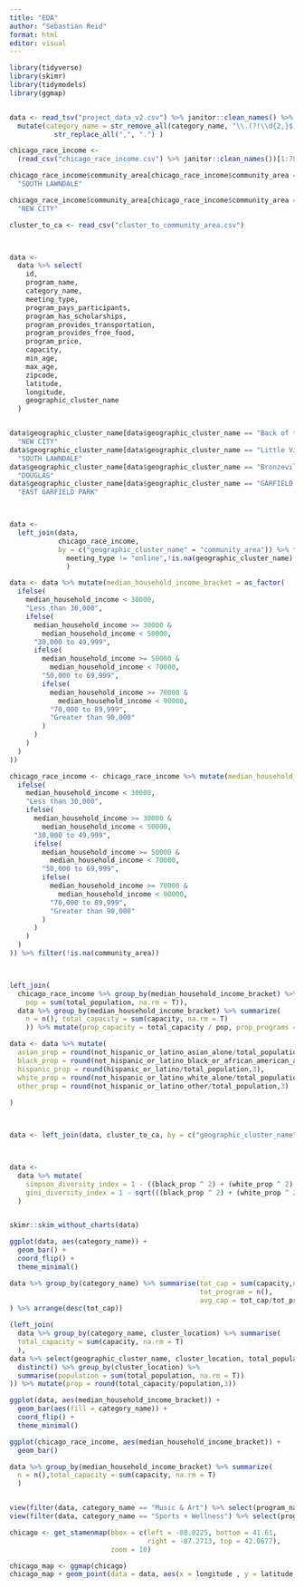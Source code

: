 ```yaml
---
title: "EDA"
author: "Sebastian Reid"
format: html
editor: visual
---
```


```r
library(tidyverse)
library(skimr)
library(tidymodels)
library(ggmap)


data <- read_tsv("project_data_v2.csv") %>% janitor::clean_names() %>%
  mutate(category_name = str_remove_all(category_name, "\\.(?!\\d{2,}$)") %>% 
           str_replace_all(",", ".") )

chicago_race_income <-
  (read_csv("chicago_race_income.csv") %>% janitor::clean_names())[1:78, 1:8]

chicago_race_income$community_area[chicago_race_income$community_area == "LITTLE VILLAGE"] <-
  "SOUTH LAWNDALE"

chicago_race_income$community_area[chicago_race_income$community_area == "BACK OF THE YARDS"] <-
  "NEW CITY"

cluster_to_ca <- read_csv("cluster_to_community_area.csv")



data <-
  data %>% select(
    id,
    program_name,
    category_name,
    meeting_type,
    program_pays_participants,
    program_has_scholarships,
    program_provides_transportation,
    program_provides_free_food,
    program_price,
    capacity,
    min_age,
    max_age,
    zipcode,
    latitude,
    longitude,
    geographic_cluster_name
  )


data$geographic_cluster_name[data$geographic_cluster_name == "Back of the Yards"] <-
  "NEW CITY"
data$geographic_cluster_name[data$geographic_cluster_name == "Little Village"] <-
  "SOUTH LAWNDALE"
data$geographic_cluster_name[data$geographic_cluster_name == "Bronzeville/South Lakefront"] <-
  "DOUGLAS"
data$geographic_cluster_name[data$geographic_cluster_name == "GARFIELD PARK"] <-
  "EAST GARFIELD PARK"



data <-
  left_join(data,
            chicago_race_income,
            by = c("geographic_cluster_name" = "community_area")) %>% filter(
              meeting_type != "online",!is.na(geographic_cluster_name)
              )

data <- data %>% mutate(median_household_income_bracket = as_factor(
  ifelse(
    median_household_income < 30000,
    "Less than 30,000",
    ifelse(
      median_household_income >= 30000 &
        median_household_income < 50000,
      "30,000 to 49,999",
      ifelse(
        median_household_income >= 50000 &
          median_household_income < 70000,
        "50,000 to 69,999",
        ifelse(
          median_household_income >= 70000 &
            median_household_income < 90000,
          "70,000 to 89,999",
          "Greater than 90,000"
        )
      )
    )
  )
))

chicago_race_income <- chicago_race_income %>% mutate(median_household_income_bracket = as_factor(
  ifelse(
    median_household_income < 30000,
    "Less than 30,000",
    ifelse(
      median_household_income >= 30000 &
        median_household_income < 50000,
      "30,000 to 49,999",
      ifelse(
        median_household_income >= 50000 &
          median_household_income < 70000,
        "50,000 to 69,999",
        ifelse(
          median_household_income >= 70000 &
            median_household_income < 90000,
          "70,000 to 89,999",
          "Greater than 90,000"
        )
      )
    )
  )
)) %>% filter(!is.na(community_area))



left_join(
  chicago_race_income %>% group_by(median_household_income_bracket) %>% summarize(
    pop = sum(total_population, na.rm = T)),
  data %>% group_by(median_household_income_bracket) %>% summarize(
    n = n(), total_capacity = sum(capacity, na.rm = T)
    )) %>% mutate(prop_capacity = total_capacity / pop, prop_programs = n / pop)

data <- data %>% mutate(
  asian_prop = round(not_hispanic_or_latino_asian_alone/total_population,3),
  black_prop = round(not_hispanic_or_latino_black_or_african_american_alone/total_population,3),
  hispanic_prop = round(hispanic_or_latino/total_population,3),
  white_prop = round(not_hispanic_or_latino_white_alone/total_population,3),
  other_prop = round(not_hispanic_or_latino_other/total_population,3)
  
)



data <- left_join(data, cluster_to_ca, by = c("geographic_cluster_name" = "community_area"))



data <-
  data %>% mutate(
    simpson_diversity_index = 1 - ((black_prop ^ 2) + (white_prop ^ 2) + (hispanic_prop ^ 2) + (asian_prop ^ 2) + (other_prop^2)),
    gini_diversity_index = 1 - sqrt(((black_prop ^ 2) + (white_prop ^ 2) + (hispanic_prop ^ 2) + (asian_prop ^ 2) + (other_prop^2)))
  )



```
```r
skimr::skim_without_charts(data)
```

```r

ggplot(data, aes(category_name)) + 
  geom_bar() + 
  coord_flip() + 
  theme_minimal()

data %>% group_by(category_name) %>% summarise(tot_cap = sum(capacity,na.rm = T) ,
                                               tot_program = n(),
                                               avg_cap = tot_cap/tot_program
) %>% arrange(desc(tot_cap))

(left_join(
  data %>% group_by(category_name, cluster_location) %>% summarise(
  total_capacity = sum(capacity, na.rm = T)
  ),
data %>% select(geographic_cluster_name, cluster_location, total_population) %>%
  distinct() %>% group_by(cluster_location) %>%
  summarise(population = sum(total_population, na.rm = T))
)) %>% mutate(prop = round(total_capacity/population,3))

ggplot(data, aes(median_household_income_bracket)) + 
  geom_bar(aes(fill = category_name)) + 
  coord_flip() + 
  theme_minimal()

ggplot(chicago_race_income, aes(median_household_income_bracket)) + 
  geom_bar()

data %>% group_by(median_household_income_bracket) %>% summarize(
  n = n(),total_capacity = sum(capacity, na.rm = T)
  )


view(filter(data, category_name == "Music & Art") %>% select(program_name, category_name,capacity))
view(filter(data, category_name == "Sports + Wellness") %>% select(program_name, category_name,capacity))

```

```r
chicago <- get_stamenmap(bbox = c(left = -88.0225, bottom = 41.61, 
                                  right = -87.2713, top = 42.0677), 
                         zoom = 10)

chicago_map <- ggmap(chicago)
chicago_map + geom_point(data = data, aes(x = longitude , y = latitude, color = cluster_location))
```